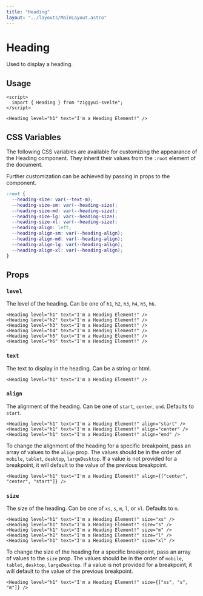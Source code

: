 ```yaml
---
title: "Heading"
layout: "../layouts/MainLayout.astro"
---
```



# Heading

Used to display a heading.

## Usage

<Heading level="h1" text="I'm a Heading Element!" />

```svelte
<script>
  import { Heading } from "ziggyui-svelte";
</script>

<Heading level="h1" text="I'm a Heading Element!" />
```

## CSS Variables

The following CSS variables are available for customizing the appearance of the Heading component. They inherit their values from the `:root` element of the document.

Further customization can be achieved by passing in props to the component.

```css
:root {
  --heading-size: var(--text-m);
  --heading-size-sm: var(--heading-size);
  --heading-size-md: var(--heading-size);
  --heading-size-lg: var(--heading-size);
  --heading-size-xl: var(--heading-size);
  --heading-align: left;
  --heading-align-sm: var(--heading-align);
  --heading-align-md: var(--heading-align);
  --heading-align-lg: var(--heading-align);
  --heading-align-xl: var(--heading-align);
}
```

## Props

### `level`

The level of the heading. Can be one of `h1`, `h2`, `h3`, `h4`, `h5`, `h6`.

```svelte
<Heading level="h1" text="I'm a Heading Element!" />
<Heading level="h2" text="I'm a Heading Element!" />
<Heading level="h3" text="I'm a Heading Element!" />
<Heading level="h4" text="I'm a Heading Element!" />
<Heading level="h5" text="I'm a Heading Element!" />
<Heading level="h6" text="I'm a Heading Element!" />
```

### `text`

The text to display in the heading. Can be a string or html.

```svelte
<Heading level="h1" text="I'm a Heading Element!" />
```

### `align`

The alignment of the heading. Can be one of `start`, `center`, `end`. Defaults to `start`.

```svelte
<Heading level="h1" text="I'm a Heading Element!" align="start" />
<Heading level="h1" text="I'm a Heading Element!" align="center" />
<Heading level="h1" text="I'm a Heading Element!" align="end" />
```

To change the alignment of the heading for a specific breakpoint, pass an array of values to the `align` prop. The values should be in the order of `mobile`, `tablet`, `desktop`, `largeDesktop`. If a value is not provided for a breakpoint, it will default to the value of the previous breakpoint.

```svelte
<Heading level="h1" text="I'm a Heading Element!" align={["center", "center", "start"]} />
```

### `size`

The size of the heading. Can be one of `xs`, `s`, `m`, `l`, or `xl`. Defaults to `m`.

```svelte
<Heading level="h1" text="I'm a Heading Element!" size="xs" />
<Heading level="h1" text="I'm a Heading Element!" size="s" />
<Heading level="h1" text="I'm a Heading Element!" size="m" />
<Heading level="h1" text="I'm a Heading Element!" size="l" />
<Heading level="h1" text="I'm a Heading Element!" size="xl" />
```

To change the size of the heading for a specific breakpoint, pass an array of values to the `size` prop. The values should be in the order of `mobile`, `tablet`, `desktop`, `largeDesktop`. If a value is not provided for a breakpoint, it will default to the value of the previous breakpoint.

```svelte
<Heading level="h1" text="I'm a Heading Element!" size={["xs", "s", "m"]} />
```
